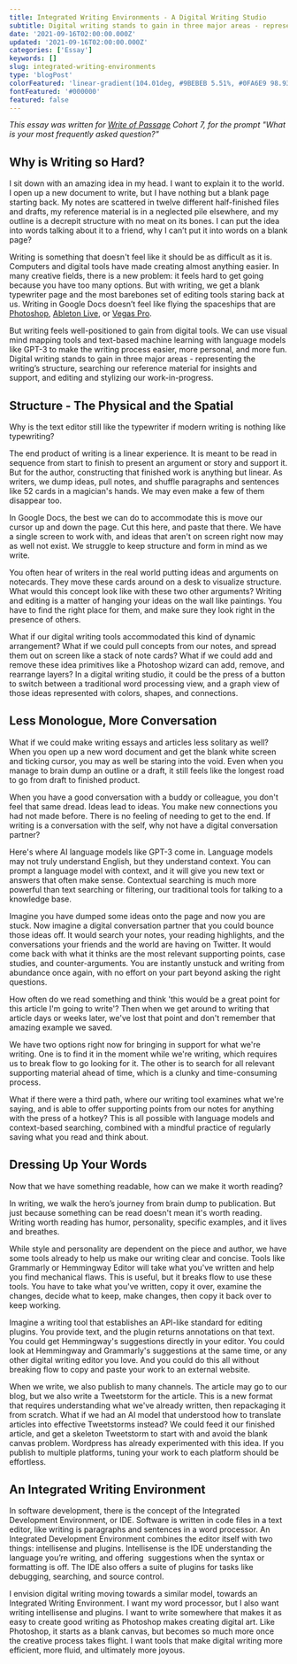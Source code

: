 ```yaml
---
title: Integrated Writing Environments - A Digital Writing Studio
subtitle: Digital writing stands to gain in three major areas - representing the writing’s structure, searching our reference material for insights and support, and editing and stylizing our work-in-progress.
date: '2021-09-16T02:00:00.000Z'
updated: '2021-09-16T02:00:00.000Z'
categories: ['Essay']
keywords: []
slug: integrated-writing-environments
type: 'blogPost'
colorFeatured: 'linear-gradient(104.01deg, #9BEBEB 5.51%, #0FA6E9 98.93%)'
fontFeatured: '#000000'
featured: false
---
```


*This essay was written for [Write of Passage](https://writeofpassage.school/) Cohort 7, for the prompt "What is your most frequently asked question?"*

## Why is Writing so Hard?

I sit down with an amazing idea in my head. I want to explain it to the world. I open up a new document to write, but I have nothing but a blank page starting back. My notes are scattered in twelve different half-finished files and drafts, my reference material is in a neglected pile elsewhere, and my outline is a decrepit structure with no meat on its bones. I can put the idea into words talking about it to a friend, why I can’t put it into words on a blank page?

Writing is something that doesn't feel like it should be as difficult as it is.
Computers and digital tools have made creating almost anything easier. In many creative fields, there is a new problem: it feels hard to get going because you have too many options. But with writing, we get a blank typewriter page and the most barebones set of editing tools staring back at us. Writing in Google Docs doesn’t feel like flying the spaceships that are [Photoshop](https://www.adobe.com/products/photoshop.html), [Ableton Live](https://www.ableton.com/en/), or [Vegas Pro](https://www.vegascreativesoftware.com/us/vegas-pro/).

But writing feels well-positioned to gain from digital tools. We can use visual mind mapping tools and text-based machine learning with language models like GPT-3 to make the writing process easier, more personal, and more fun. Digital writing stands to gain in three major areas - representing the writing’s structure, searching our reference material for insights and support, and editing and stylizing our work-in-progress.

## **Structure - The Physical and the Spatial**

Why is the text editor still like the typewriter if modern writing is nothing like typewriting?

The end product of writing is a linear experience. It is meant to be read in sequence from start to finish to present an argument or story and support it. But for the author, constructing that finished work is anything but linear. As writers, we dump ideas, pull notes, and shuffle paragraphs and sentences like 52 cards in a magician's hands. We may even make a few of them disappear too.

In Google Docs, the best we can do to accommodate this is move our cursor up and down the page. Cut this here, and paste that there. We have a single screen to work with, and ideas that aren't on screen right now may as well not exist. We struggle to keep structure and form in mind as we write.

You often hear of writers in the real world putting ideas and arguments on notecards. They move these cards around on a desk to visualize structure. What would this concept look like with these two other arguments? Writing and editing is a matter of hanging your ideas on the wall like paintings. You have to find the right place for them, and make sure they look right in the presence of others.

What if our digital writing tools accommodated this kind of dynamic arrangement? What if we could pull concepts from our notes, and spread them out on screen like a stack of note cards? What if we could add and remove these idea primitives like a Photoshop wizard can add, remove, and rearrange layers? In a digital writing studio, it could be the press of a button to switch between a traditional word processing view, and a graph view of those ideas represented with colors, shapes, and connections.

## **Less Monologue, More Conversation**

What if we could make writing essays and articles less solitary as well?
When you open up a new word document and get the blank white screen and ticking cursor, you may as well be staring into the void. Even when you manage to brain dump an outline or a draft, it still feels like the longest road to go from draft to finished product.

When you have a good conversation with a buddy or colleague, you don't feel that same dread. Ideas lead to ideas. You make new connections you had not made before. There is no feeling of needing to get to the end. If writing is a conversation with the self, why not have a digital conversation partner?

Here's where AI language models like GPT-3 come in. Language models may not truly understand English, but they understand context. You can prompt a language model with context, and it will give you new text or answers that often make sense. Contextual searching is much more powerful than text searching or filtering, our traditional tools for talking to a knowledge base.

Imagine you have dumped some ideas onto the page and now you are stuck. Now imagine a digital conversation partner that you could bounce those ideas off. It would search your notes, your reading highlights, and the conversations your friends and the world are having on Twitter. It would come back with what it thinks are the most relevant supporting points, case studies, and counter-arguments. You are instantly unstuck and writing from abundance once again, with no effort on your part beyond asking the right questions.

How often do we read something and think 'this would be a great point for this article I'm going to write'? Then when we get around to writing that article days or weeks later, we've lost that point and don't remember that amazing example we saved. 

We have two options right now for bringing in support for what we're writing. One is to find it in the moment while we're writing, which requires us to break flow to go looking for it. The other is to search for all relevant supporting material ahead of time, which is a clunky and time-consuming process.

What if there were a third path, where our writing tool examines what we're saying, and is able to offer supporting points from our notes for anything with the press of a hotkey? This is all possible with language models and context-based searching, combined with a mindful practice of regularly saving what you read and think about.

## **Dressing Up Your Words**

Now that we have something readable, how can we make it worth reading?

In writing, we walk the hero’s journey from brain dump to publication. But just because something can be read doesn't mean it's worth reading. Writing worth reading has humor, personality, specific examples, and it lives and breathes.

While style and personality are dependent on the piece and author, we have some tools already to help us make our writing clear and concise. Tools like Grammarly or Hemmingway Editor will take what you've written and help you find mechanical flaws. This is useful, but it breaks flow to use these tools. You have to take what you've written, copy it over, examine the changes, decide what to keep, make changes, then copy it back over to keep working.

Imagine a writing tool that establishes an API-like standard for editing plugins. You provide text, and the plugin returns annotations on that text. You could get Hemmingway's suggestions directly in your editor. You could look at Hemmingway and Grammarly's suggestions at the same time, or any other digital writing editor you love. And you could do this all without breaking flow to copy and paste your work to an external website.

When we write, we also publish to many channels. The article may go to our blog, but we also write a Tweetstorm for the article. This is a new format that requires understanding what we've already written, then repackaging it from scratch. What if we had an AI model that understood how to translate articles into effective Tweetstorms instead? We could feed it our finished article, and get a skeleton Tweetstorm to start with and avoid the blank canvas problem. Wordpress has already experimented with this idea. If you publish to multiple platforms, tuning your work to each platform should be effortless.

## **An Integrated Writing Environment**

In software development, there is the concept of the Integrated Development Environment, or IDE. Software is written in code files in a text editor, like writing is paragraphs and sentences in a word processor. An Integrated Development Environment combines the editor itself with two things: intellisense and plugins. Intellisense is the IDE understanding the language you’re writing, and offering  suggestions when the syntax or formatting is off. The IDE also offers a suite of plugins for tasks like debugging, searching, and source control.

I envision digital writing moving towards a similar model, towards an Integrated Writing Environment. I want my word processor, but I also want writing intellisense and plugins. I want to write somewhere that makes it as easy to create good writing as Photoshop makes creating digital art. Like Photoshop, it starts as a blank canvas, but becomes so much more once the creative process takes flight. I want tools that make digital writing more efficient, more fluid, and ultimately more joyous.
